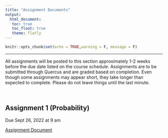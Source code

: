 ```yaml
---
title: "Assignment Documents"
output: 
  html_document:
   toc: true
   toc_float: true
   theme: flatly
---
```


```r
knitr::opts_chunk$set(echo = TRUE,warning = F, message = F)
```
******

All assignments will be posted to this section approximately 1-2 weeks before the due date listed on the course schedule.  Assignments are to be submitted through Quercus and are graded based on completion.  Even though some assignments may appear short, they take longer than expected to complete. Please do not leave things until the last minute. 

<br>

## Assignment 1 (Probability)

Due Sept 26, 2022 at 9 am

[Assignment Document]()

<!-- [Assignment Solutions]() -->


